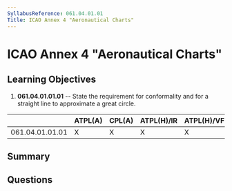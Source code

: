 ```yaml
---
SyllabusReference: 061.04.01.01
Title: ICAO Annex 4 "Aeronautical Charts"
---
```


# ICAO Annex 4 "Aeronautical Charts"

## Learning Objectives

1.  **061.04.01.01.01** -- State the requirement for conformality and for a
    straight line to approximate a great circle.

|                 | ATPL(A) | CPL(A) | ATPL(H)/IR | ATPL(H)/VFR | CPL(H) | IR | CBIR(A) |
| --------------- | ------- | ------ | ---------- | ----------- | ------ | -- | ------- |
| 061.04.01.01.01 | X       | X      | X          | X           | X      |    |         |

## Summary

## Questions
